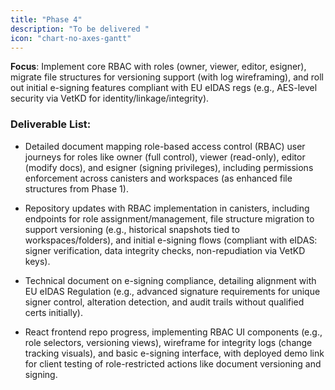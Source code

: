 ```yaml
---
title: "Phase 4"
description: "To be delivered "
icon: "chart-no-axes-gantt"
---
```


**Focus**: Implement core RBAC with roles (owner, viewer, editor, esigner), migrate file structures for versioning support (with log wireframing), and roll out initial e-signing features compliant with EU eIDAS regs (e.g., AES-level security via VetKD for identity/linkage/integrity).

### Deliverable List:

- Detailed document mapping role-based access control (RBAC) user journeys for roles like owner (full control), viewer (read-only), editor (modify docs), and esigner (signing privileges), including permissions enforcement across canisters and workspaces (as enhanced file structures from Phase 1).

- Repository updates with RBAC implementation in canisters, including endpoints for role assignment/management, file structure migration to support versioning (e.g., historical snapshots tied to workspaces/folders), and initial e-signing flows (compliant with eIDAS: signer verification, data integrity checks, non-repudiation via VetKD keys).
- Technical document on e-signing compliance, detailing alignment with EU eIDAS Regulation (e.g., advanced signature requirements for unique signer control, alteration detection, and audit trails without qualified certs initially).
- React frontend repo progress, implementing RBAC UI components (e.g., role selectors, versioning views), wireframe for integrity logs (change tracking visuals), and basic e-signing interface, with deployed demo link for client testing of role-restricted actions like document versioning and signing.

